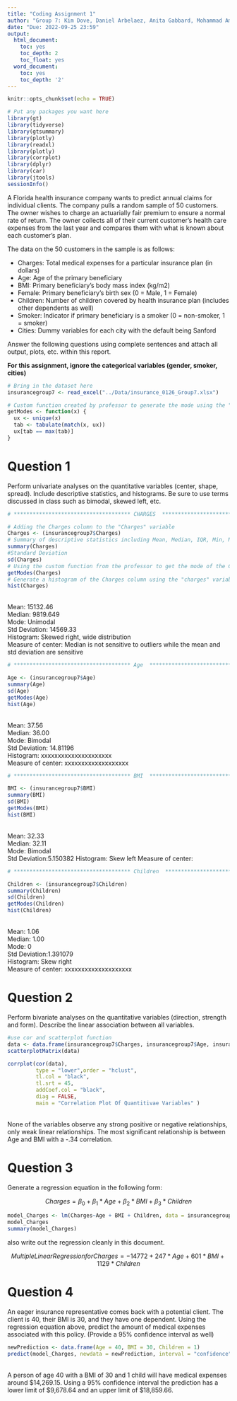 ```yaml
---
title: "Coding Assignment 1"
author: "Group 7: Kim Dove, Daniel Arbelaez, Anita Gabbard, Mohammad Amori"
date: "Due: 2022-09-25 23:59"
output:
  html_document:
    toc: yes
    toc_depth: 2
    toc_float: yes
  word_document:
    toc: yes
    toc_depth: '2'
---
```


```r
knitr::opts_chunk$set(echo = TRUE)
```

```r
# Put any packages you want here
library(gt)
library(tidyverse)
library(gtsummary)
library(plotly)
library(readxl)
library(plotly)
library(corrplot)
library(dplyr)
library(car)
library(jtools)
sessionInfo()
```


A Florida health insurance company wants to predict annual claims for individual clients. The company pulls a random sample of 50 customers. The owner wishes to charge an actuarially fair premium to ensure a normal rate of return. The owner collects all of their current customer’s health care expenses from the last year and compares them with what is known about each customer’s plan. 

The data on the 50 customers in the sample is as follows:

-	Charges: Total medical expenses for a particular insurance plan (in dollars)
-	Age: Age of the primary beneficiary
-	BMI: Primary beneficiary’s body mass index (kg/m2)
-	Female: Primary beneficiary’s birth sex (0 = Male, 1 = Female)
-	Children: Number of children covered by health insurance plan (includes other dependents as well)
-	Smoker: Indicator if primary beneficiary is a smoker (0 = non-smoker, 1 = smoker)
-	Cities: Dummy variables for each city with the default being Sanford

Answer the following questions using complete sentences and attach all output, plots, etc. within this report.


**For this assignment, ignore the categorical variables (gender, smoker, cities)**

```r
# Bring in the dataset here
insurancegroup7 <- read_excel("../Data/insurance_0126_Group7.xlsx")

```

```r
# Custom function created by professor to generate the mode using the "charges" variable
getModes <- function(x) {
  ux <- unique(x)
  tab <- tabulate(match(x, ux))
  ux[tab == max(tab)]
}

```

# Question 1

Perform univariate analyses on the quantitative variables (center, shape, spread). Include descriptive statistics, and histograms. Be sure to use terms discussed in class such as bimodal, skewed left, etc.

```r
# ************************************* CHARGES  *************************************

# Adding the Charges column to the "Charges" variable
Charges <- (insurancegroup7$Charges)
# Summary of descriptive statistics including Mean, Median, IQR, Min, Max
summary(Charges)
#Standard Deviation
sd(Charges)
# Using the custom function from the professor to get the mode of the Charges column using the "charges" variable
getModes(Charges)
# Generate a histogram of the Charges column using the "charges" variable
hist(Charges)
```
<br>Mean: 15132.46 <br>
Median: 9819.649<br>
Mode: Unimodal<br>
Std Deviation: 14569.33<br>
Histogram: Skewed right, wide distribution <br>
Measure of center: Median is not sensitive to outliers while the mean and std deviation are sensitive<br>

```r
# ************************************* Age  *************************************

Age <- (insurancegroup7$Age)
summary(Age)
sd(Age)
getModes(Age)
hist(Age)

```
<br>Mean:           37.56 <br>
Median:         36.00<br>
Mode:           Bimodal<br>
Std Deviation:  14.81196<br>
Histogram:      xxxxxxxxxxxxxxxxxxxxx<br>
Measure of center: xxxxxxxxxxxxxxxxxxx<br>
```r
# ************************************* BMI  *************************************

BMI <- (insurancegroup7$BMI)
summary(BMI)
sd(BMI)
getModes(BMI)
hist(BMI)
```
<br>Mean: 32.33<br>
Median: 32.11<br>
Mode: Bimodal<br>
Std Deviation:5.150382
Histogram: Skew left
Measure of center: 
```r
# ************************************* Children  *************************************

Children <- (insurancegroup7$Children)
summary(Children)
sd(Children)
getModes(Children)
hist(Children)

```
<br>Mean: 1.06<br>
Median: 1.00<br>
Mode: 0<br>
Std Deviation:1.391079<br>
Histogram: Skew right<br>
Measure of center: xxxxxxxxxxxxxxxxxxxx<br>



# Question 2

Perform bivariate analyses on the quantitative variables (direction, strength and form). Describe the linear association between all variables. 

```r
#use cor and scatterplot function
data <- data.frame(insurancegroup7$Charges, insurancegroup7$Age, insurancegroup7$BMI, insurancegroup7$Children)
scatterplotMatrix(data)

corrplot(cor(data),
         type = "lower",order = "hclust",
         tl.col = "black",
         tl.srt = 45,
         addCoef.col = "black",
         diag = FALSE,
         main = "Correlation Plot Of Quantitivae Variables" )

```

<br>
None of the variables observe any strong positive or negative relationships, only weak linear relationships. The most significant relationship is between Age and BMI with a -.34 correlation.<br>

# Question 3

Generate a regression equation in the following form:

$$Charges = \beta_{0}+\beta_{1}*Age+\beta_{2}*BMI+\beta_{3}*Children$$

```r
model_Charges <- lm(Charges~Age + BMI + Children, data = insurancegroup7)
model_Charges
summary(model_Charges)
```

also write out the regression cleanly in this document.

$$ Multiple Linear Regression for Charges = -14772 + 247*Age + 601*BMI + 1129*Children $$

# Question 4

An eager insurance representative comes back with a potential client. The client is 40, their BMI is 30, and they have one dependent. Using the regression equation above, predict the amount of medical expenses associated with this policy. (Provide a 95% confidence interval as well)


```r
newPrediction <- data.frame(Age = 40, BMI = 30, Children = 1)
predict(model_Charges, newdata = newPrediction, interval = "confidence")

```
<br> A person of age 40 with a BMI of 30 and 1 child will have medical expenses around $14,269.15. Using a 95% confidence interval the prediction has a lower limit of $9,678.64 and an upper limit of $18,859.66.<br>